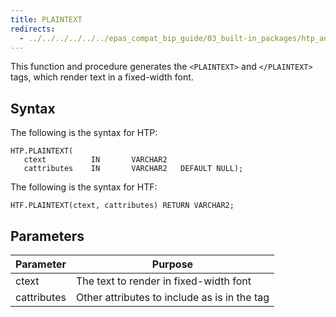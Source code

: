 ```yaml
---
title: PLAINTEXT
redirects:
  - ../../../../../../epas_compat_bip_guide/03_built-in_packages/htp_and_htf/plaintext #generated for docs/epas/reorg-role-use-case-mode
---
```


This function and procedure generates the `<PLAINTEXT>` and `</PLAINTEXT>` tags, which render text in a fixed-width font.

## Syntax

The following is the syntax for HTP:

```
HTP.PLAINTEXT(
   ctext          IN       VARCHAR2
   cattributes    IN       VARCHAR2   DEFAULT NULL);
```

The following is the syntax for HTF:

```
HTF.PLAINTEXT(ctext, cattributes) RETURN VARCHAR2;
```

## Parameters

| Parameter | Purpose  |
| --------- | -------- |
| ctext | The text to render in fixed-width font |
| cattributes | Other attributes to include as is in the tag |